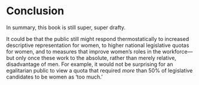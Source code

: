 # Conclusion

In summary, this book is still super, super drafty.

It could be that the public still might respond thermostatically to increased descriptive representation for women, to higher national legislative quotas for women, and to measures that improve women's roles in the workforce---but only once these work to the absolute, rather than merely relative, disadvantage of men.
For example, it would not be surprising for an egalitarian public to view a quota that required _more_ than 50% of legislative candidates to be women as 'too much.'
